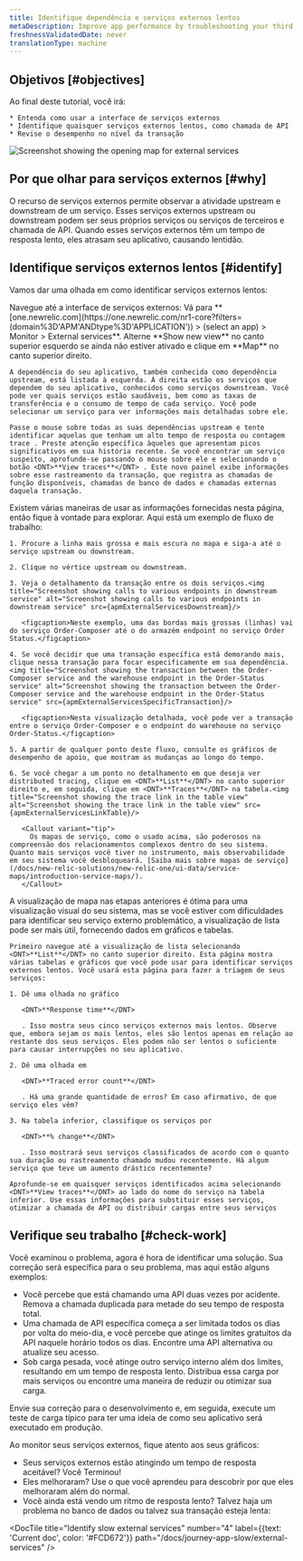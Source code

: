 ```yaml
---
title: Identifique dependência e serviços externos lentos
metaDescription: Improve app performance by troubleshooting your third party services with the New Relic external services UI.
freshnessValidatedDate: never
translationType: machine
---
```






## Objetivos [#objectives]

<SideBySide>
  <Side>
    Ao final deste tutorial, você irá:

    * Entenda como usar a interface de serviços externos
    * Identifique quaisquer serviços externos lentos, como chamada de API
    * Revise o desempenho no nível da transação
  </Side>

  <Side>
    <img
      title="Screenshot showing the opening map for external services"
      alt="Screenshot showing the opening map for external services"
      src={apmExternalServiceIntro}
      style={{ maxWidth: '50%' }}
    />
  </Side>
</SideBySide>

## Por que olhar para serviços externos [#why]

O recurso de serviços externos permite observar a atividade upstream e downstream de um serviço. Esses serviços externos upstream ou downstream podem ser seus próprios serviços ou serviços de terceiros e chamada de API. Quando esses serviços externos têm um tempo de resposta lento, eles atrasam seu aplicativo, causando lentidão.

## Identifique serviços externos lentos [#identify]

Vamos dar uma olhada em como identificar serviços externos lentos:

<Steps>
  <Step>
    Navegue até a interface de serviços externos: Vá para <DNT>**[one.newrelic.com](https://one.newrelic.com/nr1-core?filters=(domain%3D'APM'ANDtype%3D'APPLICATION')) > (select an app) > Monitor > External services**</DNT>. Alterne <DNT>**Show new view**</DNT> no canto superior esquerdo se ainda não estiver ativado e clique em <DNT>**Map**</DNT> no canto superior direito.

    A dependência do seu aplicativo, também conhecida como dependência upstream, está listada à esquerda. À direita estão os serviços que dependem do seu aplicativo, conhecidos como serviços downstream. Você pode ver quais serviços estão saudáveis, bem como as taxas de transferência e o consumo de tempo de cada serviço. Você pode selecionar um serviço para ver informações mais detalhadas sobre ele.

    Passe o mouse sobre todas as suas dependências upstream e tente identificar aquelas que tenham um alto tempo de resposta ou contagem trace . Preste atenção específica àqueles que apresentam picos significativos em sua história recente. Se você encontrar um serviço suspeito, aprofunde-se passando o mouse sobre ele e selecionando o botão <DNT>**View traces**</DNT> . Este novo painel exibe informações sobre esse rastreamento da transação, que registra as chamadas de função disponíveis, chamadas de banco de dados e chamadas externas daquela transação.
  </Step>

  <Step>
    Existem várias maneiras de usar as informações fornecidas nesta página, então fique à vontade para explorar. Aqui está um exemplo de fluxo de trabalho:

    1. Procure a linha mais grossa e mais escura no mapa e siga-a até o serviço upstream ou downstream.

    2. Clique no vértice upstream ou downstream.

    3. Veja o detalhamento da transação entre os dois serviços.<img title="Screenshot showing calls to various endpoints in downstream service" alt="Screenshot showing calls to various endpoints in downstream service" src={apmExternalServicesDownstream}/>

       <figcaption>Neste exemplo, uma das bordas mais grossas (linhas) vai do serviço Order-Composer até o do armazém endpoint no serviço Order Status.</figcaption>

    4. Se você decidir que uma transação específica está demorando mais, clique nessa transação para focar especificamente em sua dependência.<img title="Screenshot showing the transaction between the Order-Composer service and the warehouse endpoint in the Order-Status service" alt="Screenshot showing the transaction between the Order-Composer service and the warehouse endpoint in the Order-Status service" src={apmExternalServicesSpecificTransaction}/>

       <figcaption>Nesta visualização detalhada, você pode ver a transação entre o serviço Order-Composer e o endpoint do warehouse no serviço Order-Status.</figcaption>

    5. A partir de qualquer ponto deste fluxo, consulte os gráficos de desempenho de apoio, que mostram as mudanças ao longo do tempo.

    6. Se você chegar a um ponto no detalhamento em que deseja ver distributed tracing, clique em <DNT>**List**</DNT> no canto superior direito e, em seguida, clique em <DNT>**Traces**</DNT> na tabela.<img title="Screenshot showing the trace link in the table view" alt="Screenshot showing the trace link in the table view" src={apmExternalServicesLinkTable}/>

       <Callout variant="tip">
         Os mapas de serviço, como o usado acima, são poderosos na compreensão dos relacionamentos complexos dentro do seu sistema. Quanto mais serviços você tiver no instrumento, mais observabilidade em seu sistema você desbloqueará. [Saiba mais sobre mapas de serviço](/docs/new-relic-solutions/new-relic-one/ui-data/service-maps/introduction-service-maps/).
       </Callout>
  </Step>

  <Step>
    A visualização de mapa nas etapas anteriores é ótima para uma visualização visual do seu sistema, mas se você estiver com dificuldades para identificar seu serviço externo problemático, a visualização de lista pode ser mais útil, fornecendo dados em gráficos e tabelas.

    Primeiro navegue até a visualização de lista selecionando <DNT>**List**</DNT> no canto superior direito. Esta página mostra várias tabelas e gráficos que você pode usar para identificar serviços externos lentos. Você usará esta página para fazer a triagem de seus serviços:

    1. Dê uma olhada no gráfico

       <DNT>**Response time**</DNT>

       . Isso mostra seus cinco serviços externos mais lentos. Observe que, embora sejam os mais lentos, eles são lentos apenas em relação ao restante dos seus serviços. Eles podem não ser lentos o suficiente para causar interrupções no seu aplicativo.

    2. Dê uma olhada em

       <DNT>**Traced error count**</DNT>

       . Há uma grande quantidade de erros? Em caso afirmativo, de que serviço eles vêm?

    3. Na tabela inferior, classifique os serviços por

       <DNT>**% change**</DNT>

       . Isso mostrará seus serviços classificados de acordo com o quanto sua duração ou rastreamento chamado mudou recentemente. Há algum serviço que teve um aumento drástico recentemente?

    Aprofunde-se em quaisquer serviços identificados acima selecionando <DNT>**View traces**</DNT> ao lado do nome do serviço na tabela inferior. Use essas informações para substituir esses serviços, otimizar a chamada de API ou distribuir cargas entre seus serviços
  </Step>
</Steps>

## Verifique seu trabalho [#check-work]

Você examinou o problema, agora é hora de identificar uma solução. Sua correção será específica para o seu problema, mas aqui estão alguns exemplos:

* Você percebe que está chamando uma API duas vezes por acidente. Remova a chamada duplicada para metade do seu tempo de resposta total.
* Uma chamada de API específica começa a ser limitada todos os dias por volta do meio-dia, e você percebe que atinge os limites gratuitos da API naquele horário todos os dias. Encontre uma API alternativa ou atualize seu acesso.
* Sob carga pesada, você atinge outro serviço interno além dos limites, resultando em um tempo de resposta lento. Distribua essa carga por mais serviços ou encontre uma maneira de reduzir ou otimizar sua carga.

Envie sua correção para o desenvolvimento e, em seguida, execute um teste de carga típico para ter uma ideia de como seu aplicativo será executado em produção.

Ao monitor seus serviços externos, fique atento aos seus gráficos:

* Seus serviços externos estão atingindo um tempo de resposta aceitável? Você Terminou!
* Eles melhoraram? Use o que você aprendeu para descobrir por que eles melhoraram além do normal.
* Você ainda está vendo um ritmo de resposta lento? Talvez haja um problema no banco de dados ou talvez sua transação esteja lenta:

<DocTiles numbered>
  <DocTile
    title="Prepare to triage your application"
    path="/docs/journey-app-slow/root-causes"
  />

  <DocTile
    title="Identify problematic transactions"
    path="/docs/journey-app-slow/problematic-transactions"
  />
</DocTiles>

<DocTiles>
  <DocTile
    title="Identify slow database queries"
    number="3"
    path="/docs/journey-app-slow/slow-database-queries"
  />

  <DocTile
    title="Identify slow external services"
    number="4"
    label={{text: 'Current doc', color: '#FCD672'}}
    path="/docs/journey-app-slow/external-services"
  />

  <DocTile
    title="Create performance benchmarks"
    number="5"
    path="/docs/journey-app-slow/create-benchmarks/"
  />
</DocTiles>